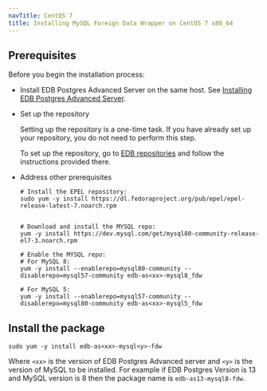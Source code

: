 ```yaml
---
navTitle: CentOS 7
title: Installing MySQL Foreign Data Wrapper on CentOS 7 x86_64
---
```


## Prerequisites

Before you begin the installation process:

- Install EDB Postgres Advanced Server on the same host. See [Installing EDB Postgres Advanced Server](/epas/latest/epas_inst_linux).

- Set up the repository

  Setting up the repository is a one-time task. If you have already set up your repository, you do not need to perform this step.

  To set up the repository, go to [EDB repositories](https://www.enterprisedb.com/repos-downloads) and follow the instructions provided there.

- Address other prerequisites

  ```shell
  # Install the EPEL repository:
  sudo yum -y install https://dl.fedoraproject.org/pub/epel/epel-release-latest-7.noarch.rpm


  # Download and install the MYSQL repo:
  yum -y install https://dev.mysql.com/get/mysql80-community-release-el7-3.noarch.rpm

  # Enable the MYSQL repo:
  # For MySQL 8:
  yum -y install --enablerepo=mysql80-community --disablerepo=mysql57-community edb-as<xx>-mysql8_fdw

  # For MySQL 5:
  yum -y install --enablerepo=mysql57-community --disablerepo=mysql80-community edb-as<xx>-mysql5_fdw

  ```

## Install the package

```shell
sudo yum -y install edb-as<xx>-mysql<y>-fdw
```

Where `<xx>` is the version of EDB Postgres Advanced server and `<y>` is the version of MySQL to be installed. For example if EDB Postgres Version is 13 and MySQL version is 8 then the package name is `edb-as13-mysql8-fdw`.
